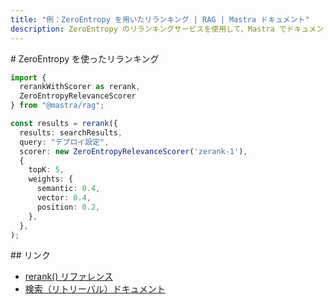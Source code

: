 ```yaml
---
title: "例：ZeroEntropy を用いたリランキング | RAG | Mastra ドキュメント"
description: ZeroEntropy のリランキングサービスを使用して、Mastra でドキュメント検索の関連性を向上させる例。
---
```


<div id="reranking-with-zeroentropy">
  # ZeroEntropy を使ったリランキング
</div>

```typescript
import {
  rerankWithScorer as rerank,
  ZeroEntropyRelevanceScorer
} from "@mastra/rag";

const results = rerank({
  results: searchResults,
  query: "デプロイ設定",
  scorer: new ZeroEntropyRelevanceScorer('zerank-1'),
  {
    topK: 5,
    weights: {
      semantic: 0.4,
      vector: 0.4,
      position: 0.2,
    },
  },
);
```


<div id="links">
  ## リンク
</div>

- [rerank() リファレンス](/reference/rag/rerankWithScorer)
- [検索（リトリーバル）ドキュメント](/docs/rag/retrieval)